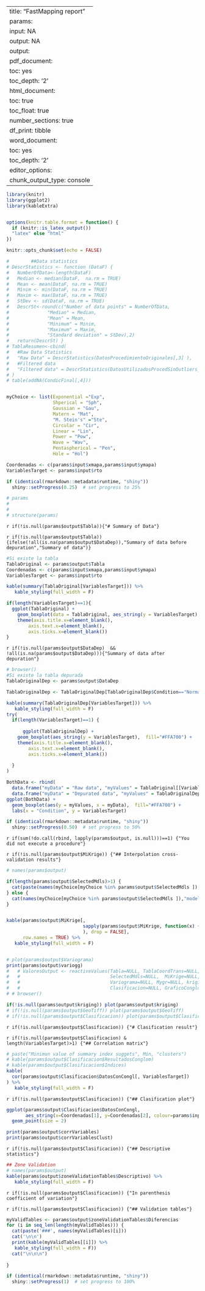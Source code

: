 
---
title: "FastMapping report"
params:
  input: NA
  output: NA
output:
  pdf_document:
    toc: yes
    toc_depth: '2'
  html_document:
    toc: true
    toc_float: true
    number_sections: true
    df_print: tibble
  word_document:
    toc: yes
    toc_depth: '2'
editor_options: 
  chunk_output_type: console
---

```r
library(knitr)
library(ggplot2)
library(kableExtra)


options(knitr.table.format = function() {
  if (knitr::is_latex_output()) 
  "latex" else "html"
})

knitr::opts_chunk$set(echo = FALSE)

#        ##Data statistics
# DescrStatistics <- function (DataF) {
#   NumberOfData<-length(DataF)
#   Median <- median(DataF,  na.rm = TRUE)
#   Mean <- mean(DataF, na.rm = TRUE) 
#   Minim <- min(DataF, na.rm = TRUE) 
#   Maxim <- max(DataF, na.rm = TRUE) 
#   StDev <- sd(DataF, na.rm = TRUE)
#   DescrSt<-round(c("Number of data points" = NumberOfData,
#              "Median" = Median,
#              "Mean" = Mean,
#              "Minimum" = Minim,
#              "Maximum" = Maxim,
#              "Standard deviation" = StDev),2)
#   return(DescrSt) }
# TablaResumen<-cbind(
#   #Raw Data Statistics
#   "Raw Data" = DescrStatistics(DatosProcedimientoOriginales[,3] ),
#   #Filtered data
#   "Filtered data" = DescrStatistics(DatosUtilizadosProcedSinOutliers_Inlierns[,3])
# )
# table(addNA(CondicFinal[,4]))


myChoice <- list(Exponential ="Exp",
                 Shperical = "Sph",
                 Gaussian = "Gau",
                 Matern = "Mat",
                 "M. Stein's" ="Ste",
                 Circular = "Cir",
                 Linear = "Lin",
                 Power = "Pow",
                 Wave = "Wav",
                 Pentaspherical = "Pen",
                 Hole = "Hol")

Coordenadas <- c(params$input$xmapa,params$input$ymapa)
VariablesTarget <- params$input$rto

```


```r
if (identical(rmarkdown::metadata$runtime, "shiny"))
  shiny::setProgress(0.25)  # set progress to 25%
```




```r
# params
# 
# 
# structure(params)
```


`r if(!is.null(params$output$Tabla)){"# Summary of Data"}`

`r if(!is.null(params$output$Tabla)) {ifelse(!all(is.na(params$output$DataDep)),"Summary of data before depuration","Summary of data")}`

```r
#Si existe la tabla 
TablaOriginal <- params$output$Tabla
Coordenadas <- c(params$input$xmapa,params$input$ymapa)
VariablesTarget <- params$input$rto

kable(summary(TablaOriginal[VariablesTarget])) %>%
   kable_styling(full_width = F)

if(length(VariablesTarget)==1){
  ggplot(TablaOriginal) +
    geom_boxplot(data = TablaOriginal, aes_string(y = VariablesTarget),  fill="#FFBF00") +
    theme(axis.title.x=element_blank(),
        axis.text.x=element_blank(),
        axis.ticks.x=element_blank())
}

```


`r if(!is.null(params$output$DataDep)  && !all(is.na(params$output$DataDep))){"Summary of data after depuration"}`

```r
# browser()
#Si existe la tabla depurada
TablaOriginalDep <- params$output$DataDep

TablaOriginalDep <- TablaOriginalDep[TablaOriginalDep$Condition=="NormalPoint",]

kable(summary(TablaOriginalDep[VariablesTarget])) %>%
   kable_styling(full_width = F)
try(
  if(length(VariablesTarget)==1) {
    
      ggplot(TablaOriginalDep) +
    geom_boxplot(aes_string(y = VariablesTarget),  fill="#FFA700") +
    theme(axis.title.x=element_blank(),
        axis.text.x=element_blank(),
        axis.ticks.x=element_blank())
    
  }
)

```



```r
BothData <- rbind(
  data.frame("myData" = "Raw data", "myValues" = TablaOriginal[[VariablesTarget]]),
  data.frame("myData" = "Depurated data", "myValues" = TablaOriginalDep[[VariablesTarget]]))
ggplot(BothData) +
  geom_boxplot(aes(y = myValues, x = myData),  fill="#FFA700") +
  labs(x = "Condition", y = VariablesTarget)
```



```r
if (identical(rmarkdown::metadata$runtime, "shiny"))
  shiny::setProgress(0.50)  # set progress to 50%
```

`r if(sum(!do.call(rbind, lapply(params$output, is.null)))==1) {"You did not execute a procedure"}`

`r if(!is.null(params$output$MiKrige)) {"## Interpolation cross-validation results"}`

```r
# names(params$output)

if(length(params$output$SelectedMdls)>1) {
  cat(paste(names(myChoice[myChoice %in% params$output$SelectedMdls ]), collapse = ", "),"models were adjusted. \n\n\n")
} else {
  cat(names(myChoice[myChoice %in% params$output$SelectedMdls ]),"model was adjusted. \n\n\n")
}


kable(params$output$MiKrige[, 
                            sapply(params$output$MiKrige, function(x) {! all(is.na(x))}
                            ), drop = FALSE],
      row.names = TRUE) %>%
   kable_styling(full_width = F)


# plot(params$output$Variograma)
print(params$output$variogg)
#   # ValoresOutput <- reactiveValues(Tabla=NULL, TablaCoordTrans=NULL,DataDep=NULL,NombresCol=NULL,
#   #                                 SelectedMdls=NULL,  MiKrige=NULL,
#   #                                 Variograma=NULL, Mygr=NULL, kriging=NULL, GeoTiff=NULL,
#   #                                 Clasificacion=NULL, GraficoConglom=NULL)
# # browser()

if(!is.null(params$output$kriging)) plot(params$output$kriging)
# if(!is.null(params$output$GeoTiff)) plot(params$output$GeoTiff)
# if(!is.null(params$output$Clasificacion)) plot(params$output$Clasificacion)
```



`r if(!is.null(params$output$Clasificacion)) {"# Clasification result"} `


`r if(!is.null(params$output$Clasificacion) & length(VariablesTarget)>1) {"## Correlation matrix"} `


```r

# paste("Minimun value of summary index suggets", Min, "clusters")
# kable(params$output$Clasificacion$ResultadosConglom)
# kable(params$output$Clasificacion$Indices)
kable(
  cor(params$output$Clasificacion$DatosConCongl[, VariablesTarget])
) %>%
   kable_styling(full_width = F)

```

`r if(!is.null(params$output$Clasificacion)) {"## Clasification plot"} `

```r

ggplot(params$output$Clasificacion$DatosConCongl, 
       aes_string(x=Coordenadas[1], y=Coordenadas[2], colour=params$input$NumClust)) + 
  geom_point(size = 2)

print(params$output$corrVariables)
print(params$output$corrVariablesClust)

```


`r if(!is.null(params$output$Clasificacion)) {"## Descriptive statistics"} `


```r
## Zone Validation
# names(params$output)
kable(params$output$zoneValidationTables$Descriptivo) %>%
   kable_styling(full_width = F)

```
`r if(!is.null(params$output$Clasificacion)) {"In parenthesis coefficient of variation"}`


`r if(!is.null(params$output$Clasificacion)) {"## Validation tables"} `

```r
myValidTables <- params$output$zoneValidationTables$Diferencias
for (i in seq_len(length(myValidTables))) {
  cat(paste('###', names(myValidTables)[i]))
  cat('\n\n')
  print(kable(myValidTables[[i]]) %>%
   kable_styling(full_width = F))
  cat("\n\n\n")
  
}


```


```r
if (identical(rmarkdown::metadata$runtime, "shiny"))
  shiny::setProgress(1)  # set progress to 100%
```

